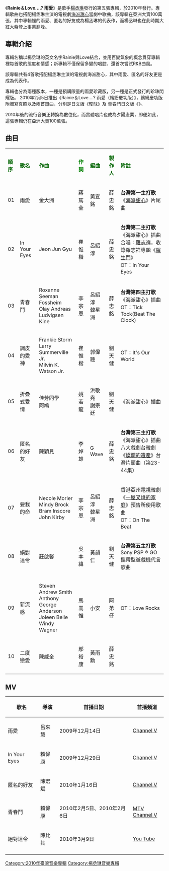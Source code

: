 {{Multiple issues|
{{Unreferenced|time=2012-08-04T12:20:40+00:00 }}
{{Copy edit|time=2020-10-21T18:09:41+00:00}}
{{Notability Unreferenced|time=2020-10-21T18:09:41+00:00}}
{{Newsrelease|time=2020-10-21T18:09:41+00:00}}
}}
{{Infobox album
| name       = Rainie＆Love....? 雨愛
| type       = 專輯
| artist     = [[楊丞琳|楊丞琳]]
| cover      = Rainie＆Love...?.jpg
<!-- 未知參數 | background = orange -->
| released   = 2010年1月1日（雨愛珍藏版）<br/>2010年1月1日（珍珠閃耀版）<br/>2010年2月5日（繽紛慶功版）
| recorded   = 
| genre      = [[華語流行音樂|華語流行音樂]]
| length     = 
| label      = [[台湾索尼音乐娱乐|SONY MUSIC]]
| producer   = 
| reviews    = 
| prev_title = [[半熟宣言|半熟宣言]]
| prev_year  = 2008
| next_title = [[異想天開_新歌+精選|異想天開 新歌+精選]]
| next_year  = 2010
}}{{Infobox album
| name       = Rainie＆Love....? 雨愛（中日文合輯）
| type       = 專輯
| artist     = [[楊丞琳|楊丞琳]]（{{lang|ja|レイニー・ヤン}}）
| cover      = 
<!-- 未知參數 | background = orange -->
| released   = 2010年3月24日
| recorded   = 
| genre      = [[華語流行音樂|華語流行音樂]]、[[日語流行音樂|日語流行音樂]]
| length     = 
| label      = [[台湾索尼音乐娱乐|SONY MUSIC]]
| producer   = 
| reviews    = 
| prev_title = [[曖昧_(迷你專輯)|曖昧]]（迷你專輯）
| prev_year  = 2010
| next_title = 
| next_year  = 
}}
《'''Rainie＆Love....? 雨愛'''》是歌手[[楊丞琳|楊丞琳]]發行的第五張專輯，於2010年發行。專輯歌曲也搭配楊丞琳主演的電視劇[[海派甜心|海派甜心]]當劇中歌曲，該專輯在亞洲大賣100萬張，其中專輯裡的雨愛、匿名的好友成為楊丞琳的代表作，而楊丞琳也在此時期大紅大紫登上事業巔峰。

== 專輯介紹 ==
專輯名稱以楊丞琳的英文名字Rainie與Love結合，並用百變氣象的概念貫穿專輯裡每首歌的態度和情感；新專輯不僅保留多變的唱腔、還首次嘗試R&B曲風。

該專輯共有4首歌搭配楊丞琳主演的電視劇海派甜心，其中雨愛、匿名的好友更是成為代表作。

專輯也分為兩種版本，一種是預購限量的雨愛珍藏版，另一種是正式發行的珍珠閃耀版。
2010年2月5日推出《Rainie＆Love....? 雨愛（繽紛慶功版）》，繽紛慶功版附贈寫真照以及兩首單曲，分別是日文版《曖昧》及 青春鬥日文版《{{lang|ja|恋の魔法}}》。

2010年後的流行音樂正轉換為數位化，而實體唱片也成為夕陽產業，即便如此，這張專輯仍在亞洲大賣100萬張。

== 曲目 ==
{| class="wikitable"
|-
| <font color=darkgreen>'''順序'''</font> || <font color=darkgreen>'''歌名'''</font> ||<font color=darkgreen>'''作曲'''</font> || <font color=green>'''作詞'''</font> || <font color=darkgreen>'''編曲'''</font> || <font color=darkgreen>'''製作人'''</font>|| <font color=darkgreen>'''附註'''</font>
|-
| 01 || 雨愛 || 金大洲 || 蔣篤全 || 黃宣銘 || 薛忠銘 || '''台灣第一主打歌'''<br />《[[海派甜心|海派甜心]]》片尾曲 
|-
| 02 || In Your Eyes || Jeon Jun Gyu || 崔惟楷 || 呂紹淳 || 薛忠銘 ||'''台灣第二主打歌'''<br />《海派甜心》插曲<br />合唱：[[羅志祥|羅志祥]]，收錄羅志祥專輯《[[羅生門_(專輯)|羅生門]]》<br />OT：In Your Eyes
|-
| 03 || 青春鬥 || Roxanne Seeman<br />Fossheim Olay Andreas<br />Ludvigsen Kine || 李宗恩 || 呂紹淳<br />韓星洲 || 薛忠銘 ||'''台灣第四主打歌'''<br />《海派甜心》插曲<br />OT：Tick Tock(Beat The Clock)
|-
| 04 || 調皮的愛神 ||Frankie Storm<br />Larry Summerville Jr.<br />Milvin K. Watson Jr. || 崔惟楷 || 郭偉聰 ||  劉天健 ||OT：It's Our World
|-
| 05 || 折疊式愛情 || 佳芳同學<br />阿鳩 || 姚若龍 || 洪敬堯<br />謝宗廷 || 劉天健 ||《海派甜心》插曲<br /> 
|-
| 06 || 匿名的好友 || 陳穎見 || 李焯雄 || G Wave || 薛忠銘 || '''台灣第三主打歌'''<br />《海派甜心》插曲<br />八大戲劇台韓劇《[[燦爛的遺產|燦爛的遺產]]》台灣片頭曲（第23-44集） 
|-
| 07 || 要我的命 || Necole Morier<br />Mindy Brock<br />Bram Inscore<br />John Kirby || 李宗恩 || 呂紹淳<br />韓星洲 ||  薛忠銘 ||香港亞州電視韓劇《[[一屋叉燒的家庭|一屋叉燒的家庭]]》預告所使用歌曲<br />OT：On The Beat
|-
| 08 || 絕對達令 || 莊啟馨 || 吳本緯 || 黃韻仁 ||  劉天健 ||'''台灣第五主打歌'''<br />Sony PSP ® GO 攜帶型遊戲機代言歌曲
|-
| 09 || 新流感 || Steven Andrew Smith<br />Anthony George Anderson<br />Joleen Belle<br />Windy Wagner || 馬嵩惟 || 小安 ||  阿弟仔 || OT：Love Rocks
|-
| 10 || 二度戀愛 || 陳威全 || 鄔裕康 || 黃雨勳 ||  薛忠銘 ||
|}

== MV ==
{| class="wikitable"
! 歌名 !! 導演 !! 首播日期 !! 首播頻道 
|-
|雨愛||呂來慧||2009年12月14日||[[Channel_V|Channel V]] 
|-
|In Your Eyes||賴偉康||2009年12月29日||[[Channel_V|Channel V]]　 
|-
|匿名的好友||陳宏斌||2010年1月16日||[[Channel_V|Channel V]]
|-
|青春鬥||賴偉康||2010年2月5日、2010年2月6日||[[MTV|MTV]]<br />[[Channel_V|Channel V]]
|-
|絕對達令||陳比其||2010年3月9日||[[You_Tube|You Tube]]
|-
|}

{{楊丞琳}}

[[Category:2010年臺灣音樂專輯|Category:2010年臺灣音樂專輯]]
[[Category:楊丞琳音樂專輯|Category:楊丞琳音樂專輯]]